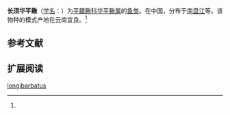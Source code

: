 {{Speciesbox
| name = 长须华平鳅
| status = 
| status_system = 
| image = 
| genus = Sinohomaloptera
| species = longibarbatus
| authority = Chen, 1982<ref name='id6563'>{{cite web| url =http://www.bioinfo.cn/db05/BjdwSpecies.php?action=view&id=6563| title =长须华平鳅| work =中国动物物种编目数据库| publisher =中国科学院微生物研究所| author =中国科学院动物研究所| accessdate =2009-04-11| deadurl =yes| archiveurl =https://web.archive.org/web/20160305032655/http://www.bioinfo.cn/db05/BjdwSpecies.php?action=view&id=6563| archivedate =2016-03-05}}</ref>
}}

'''长须华平鳅'''（[[学名|学名]]：{{lang|la|''Sinohomaloptera longibarbatus''}}）为[[平鳍鳅科|平鳍鳅科]][[华平鳅属|华平鳅属]]的[[鱼类|鱼类]]。在中国，分布于[[南盘江|南盘江]]等。该物种的模式产地在云南宜良。<ref name='id6563'/>

== 参考文献 ==
{{reflist}}

== 扩展阅读 ==
{{refbegin}}
{{wikispecies-inline|Sinohomaloptera longibarbatus|长须华平鳅}}
{{refend}}
{{Taxonbar|from=Q5732495}}

[[Category:华平鳅属|longibarbatus]]


{{鯉形目小作品}}